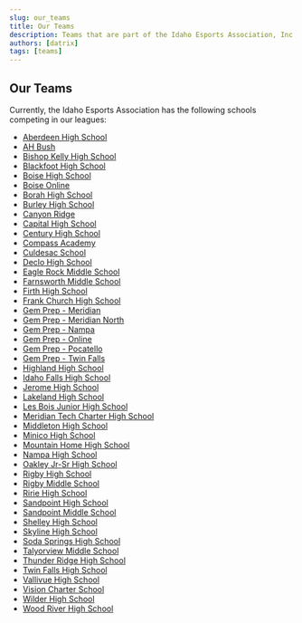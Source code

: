 ```yaml
---
slug: our_teams
title: Our Teams
description: Teams that are part of the Idaho Esports Association, Inc.
authors: [datrix]
tags: [teams]
---
```


## Our Teams

Currently, the Idaho Esports Association has the following schools competing in our leagues:

- [Aberdeen High School](https://idahoesports.leagueos.gg/league/groups/07ZSOAhvLwFzDzTTYuAM)
- [AH Bush](https://idahoesports.leagueos.gg/league/groups/Roqfui5VIVY4Jn97kego)
- [Bishop Kelly High School](https://idahoesports.leagueos.gg/league/groups/pZLAjln4tyYV3bS1PfbU)
- [Blackfoot High School](https://idahoesports.leagueos.gg/league/groups/pZLAjln4tyYV3bS1PfbU)
- [Boise High School](https://idahoesports.leagueos.gg/league/groups/M9pgSZYjHAN35Bz1EMw6)
- [Boise Online](https://idahoesports.leagueos.gg/league/groups/Nz31o35CbAw5LIWDBAVi)
- [Borah High School](https://idahoesports.leagueos.gg/league/groups/l16ildOJkNVjjTVjeuHx)
- [Burley High School](https://idahoesports.leagueos.gg/league/groups/LfVIxSNdMTHrsTldjkRh)
- [Canyon Ridge](https://idahoesports.leagueos.gg/league/groups/OLgy71USYgrLOnfmI3MG)
- [Capital High School](https://idahoesports.leagueos.gg/league/groups/ZBEfWyC9NIY6acV7GODL)
- [Century High School](https://idahoesports.leagueos.gg/league/groups/uKW2ah6N3RshkHRIhyza)
- [Compass Academy](https://idahoesports.leagueos.gg/league/groups/f6uQbLTcjnUonNyPLV6j)
- [Culdesac School](https://idahoesports.leagueos.gg/league/groups/ZHx4myo7LcyDTZJLbBDC)
- [Declo High School](https://idahoesports.leagueos.gg/league/groups/JyPINYOQ6CiSnvmEBJED)
- [Eagle Rock Middle School](https://idahoesports.leagueos.gg/league/groups/ItaVq1X88vfLwkYnUe8F)
- [Farnsworth Middle School](https://idahoesports.leagueos.gg/league/groups/5KEHhO97Aao2NeLIHG5N)
- [Firth High School](https://idahoesports.leagueos.gg/league/groups/t9EfEaxU98S0Ljglosr2)
- [Frank Church High School](https://idahoesports.leagueos.gg/league/groups/HZwl3EwzuQyyXrhxj1R2)
- [Gem Prep - Meridian](https://idahoesports.leagueos.gg/league/groups/UUx4FC1glJMmmQNPi89r)
- [Gem Prep - Meridian North](https://idahoesports.leagueos.gg/league/groups/LlEEw668kbqxtws7HBUZ)
- [Gem Prep - Nampa](https://idahoesports.leagueos.gg/league/groups/99Ww90A7s6bpdO96oTnw)
- [Gem Prep - Online](https://idahoesports.leagueos.gg/league/groups/lYunIZ0nQNf6hUTFFS3e)
- [Gem Prep - Pocatello](https://idahoesports.leagueos.gg/league/groups/9nE4HKeeSLFsm3Xq8bLw)
- [Gem Prep - Twin Falls](https://idahoesports.leagueos.gg/league/groups/9YWAOr30T2OzZUk9caXe)
- [Highland High School](https://idahoesports.leagueos.gg/league/groups/S4iNX5mdMWUFC2rwMp1Q)
- [Idaho Falls High School](https://idahoesports.leagueos.gg/league/groups/aUkuNLa20B5KAVO11PBd)
- [Jerome High School](https://idahoesports.leagueos.gg/league/groups/WAC2Y67Ht0e0ZD5r2vfd)
- [Lakeland High School](https://idahoesports.leagueos.gg/league/groups/Z8TfZBpcVLh2ALwRC9ie)
- [Les Bois Junior High School](https://idahoesports.leagueos.gg/league/groups/1qqAn3Y85PCmwyAjl3fd)
- [Meridian Tech Charter High School](https://idahoesports.leagueos.gg/league/groups/ZWRBTgaLbgjo3ssVnXXW)
- [Middleton High School](https://idahoesports.leagueos.gg/league/groups/8TGKvT3OaCqeqHaElKtY)
- [Minico High School](https://idahoesports.leagueos.gg/league/groups/sj0ASEUmppPJfotcXlKP)
- [Mountain Home High School](https://idahoesports.leagueos.gg/league/groups/0f7OiTb3Rj2EFBaQ6G00)
- [Nampa High School](https://idahoesports.leagueos.gg/league/groups/aHq219TWG5VbkFMw6pIc)
- [Oakley Jr-Sr High School](https://idahoesports.leagueos.gg/league/groups/6ldaDsdS4XRtaFyswOgr)
- [Rigby High School](https://idahoesports.leagueos.gg/league/groups/5EcH4bFTtQ0ljF2Yfe4s)
- [Rigby Middle School](https://idahoesports.leagueos.gg/league/groups/QHnrcKcKmwoNG8AY7BLq)
- [Ririe High School](https://idahoesports.leagueos.gg/league/groups/VZeiu0kxOncFBI3LC8cF)
- [Sandpoint High School](https://idahoesports.leagueos.gg/league/groups/xzp0hTQdKvEQbiJQPkqS)
- [Sandpoint Middle School](https://idahoesports.leagueos.gg/league/groups/6giDs0XAoYTwMO8hH54s)
- [Shelley High School](https://idahoesports.leagueos.gg/league/groups/SviHK27puo19bs63NpwB)
- [Skyline High School](https://idahoesports.leagueos.gg/league/groups/933Mr8zrTg5QK32pig9u)
- [Soda Springs High School](https://idahoesports.leagueos.gg/league/groups/UEKoatHigiFIePTDVUKC)
- [Talyorview Middle School](https://idahoesports.leagueos.gg/league/groups/5PxmlnaeVMT8bY1oNgtC)
- [Thunder Ridge High School](https://idahoesports.leagueos.gg/league/groups/RTuYGZUNvycorkcQlTrS)
- [Twin Falls High School](https://idahoesports.leagueos.gg/league/groups/c2WbzOvlfCLedLpH85HH)
- [Vallivue High School](https://idahoesports.leagueos.gg/league/groups/vZbb3C3o7cTkBQ8XZ8zy)
- [Vision Charter School](https://idahoesports.leagueos.gg/league/groups/MG4B1nXF45jCGwVF5yYE)
- [Wilder High School](https://idahoesports.leagueos.gg/league/groups/tSfYEqVtHwEJZKDkX3ui)
- [Wood River High School](https://idahoesports.leagueos.gg/league/groups/Hgg0o9ixlUK5OvuJzup7)
  